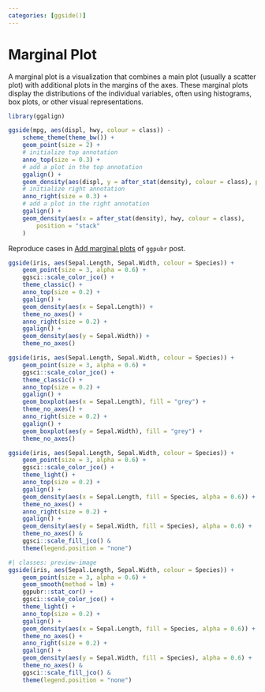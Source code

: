 ```yaml
---
categories: [ggside()]
---
```


# Marginal Plot

A marginal plot is a visualization that combines a main plot (usually a scatter
plot) with additional plots in the margins of the axes. These marginal plots
display the distributions of the individual variables, often using histograms,
box plots, or other visual representations.

```r
library(ggalign)
```

```r
ggside(mpg, aes(displ, hwy, colour = class)) -
    scheme_theme(theme_bw()) +
    geom_point(size = 2) +
    # initialize top annotation
    anno_top(size = 0.3) +
    # add a plot in the top annotation
    ggalign() +
    geom_density(aes(displ, y = after_stat(density), colour = class), position = "stack") +
    # initialize right annotation
    anno_right(size = 0.3) +
    # add a plot in the right annotation
    ggalign() +
    geom_density(aes(x = after_stat(density), hwy, colour = class),
        position = "stack"
    )
```

Reproduce cases in [Add marginal plots](https://www.sthda.com/english/articles/24-ggpubr-publication-ready-plots/78-perfect-scatter-plots-with-correlation-and-marginal-histograms/) of `ggpubr` post.

```r
ggside(iris, aes(Sepal.Length, Sepal.Width, colour = Species)) +
    geom_point(size = 3, alpha = 0.6) +
    ggsci::scale_color_jco() +
    theme_classic() +
    anno_top(size = 0.2) +
    ggalign() +
    geom_density(aes(x = Sepal.Length)) +
    theme_no_axes() +
    anno_right(size = 0.2) +
    ggalign() +
    geom_density(aes(y = Sepal.Width)) +
    theme_no_axes()
```


```r
ggside(iris, aes(Sepal.Length, Sepal.Width, colour = Species)) +
    geom_point(size = 3, alpha = 0.6) +
    ggsci::scale_color_jco() +
    theme_classic() +
    anno_top(size = 0.2) +
    ggalign() +
    geom_boxplot(aes(x = Sepal.Length), fill = "grey") +
    theme_no_axes() +
    anno_right(size = 0.2) +
    ggalign() +
    geom_boxplot(aes(y = Sepal.Width), fill = "grey") +
    theme_no_axes()
```


```r
ggside(iris, aes(Sepal.Length, Sepal.Width, colour = Species)) +
    geom_point(size = 3, alpha = 0.6) +
    ggsci::scale_color_jco() +
    theme_light() +
    anno_top(size = 0.2) +
    ggalign() +
    geom_density(aes(x = Sepal.Length, fill = Species, alpha = 0.6)) +
    theme_no_axes() +
    anno_right(size = 0.2) +
    ggalign() +
    geom_density(aes(y = Sepal.Width, fill = Species), alpha = 0.6) +
    theme_no_axes() &
    ggsci::scale_fill_jco() &
    theme(legend.position = "none")
```

```r
#| classes: preview-image
ggside(iris, aes(Sepal.Length, Sepal.Width, colour = Species)) +
    geom_point(size = 3, alpha = 0.6) +
    geom_smooth(method = lm) +
    ggpubr::stat_cor() +
    ggsci::scale_color_jco() +
    theme_light() +
    anno_top(size = 0.2) +
    ggalign() +
    geom_density(aes(x = Sepal.Length, fill = Species, alpha = 0.6)) +
    theme_no_axes() +
    anno_right(size = 0.2) +
    ggalign() +
    geom_density(aes(y = Sepal.Width, fill = Species), alpha = 0.6) +
    theme_no_axes() &
    ggsci::scale_fill_jco() &
    theme(legend.position = "none")
```
